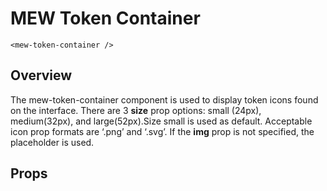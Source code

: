 

# MEW Token Container 
`<mew-token-container />`

## Overview
The mew-token-container component is used to display token icons found on the interface. 
There are 3 **size** prop options: small (24px), medium(32px), and large(52px).Size small is used as default. 
Acceptable icon prop formats are ‘.png’ and ‘.svg’. If the **img** prop is not specified, the placeholder is used.
## Props
<Props of={MewTokenContainer} />
<Preview><Story id="mewtokencontainer--mew-token-container" /></Preview>

